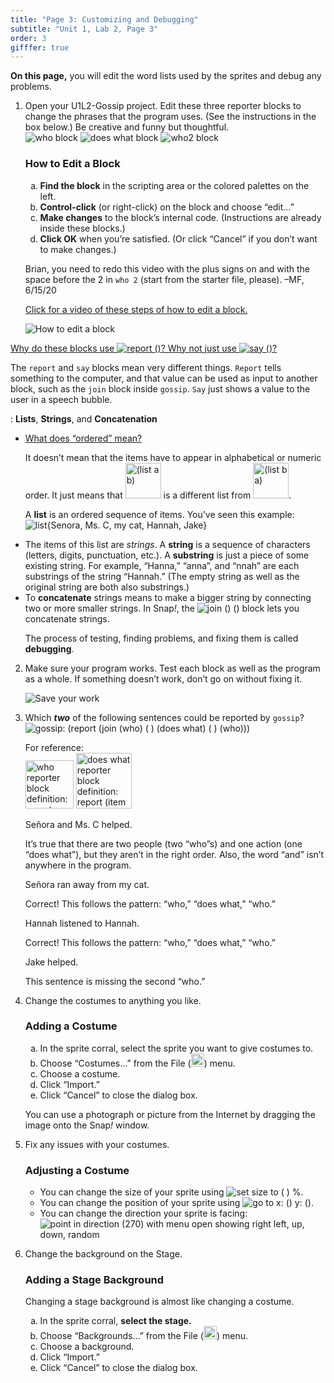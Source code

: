 ```yaml
---
title: "Page 3: Customizing and Debugging"
subtitle: "Unit 1, Lab 2, Page 3"
order: 3
gifffer: true
---
```


::: learn
<p><strong>On this page,</strong> you will edit the word lists used by the sprites and debug any problems.</p>
:::

::: {#first .forYouToDo}
<ol>

<li>

Open your U1L2-Gossip project. Edit these three reporter blocks to change the phrases that the program uses. (See the instructions in the box below.) Be creative and funny but thoughtful.<br /> <img src="/img/1-introduction/who.png" title="who block" alt="who block" class="ms-4"/> <img src="/img/1-introduction/does-what.png" title="does what block" alt="does what block" class="inline"/> <img src="/img/1-introduction/who2.png" title="who2 block" alt="who2 block" class="inline"/>

::: narrower
### <strong>How to Edit a Block</strong>

<ol type="a">

<li><strong>Find the block</strong> in the scripting area or the colored palettes on the left.</li>

<li><strong>Control-click</strong> (or right-click) on the block and choose "edit..."</li>

<li><strong>Make changes</strong> to the block's internal code. (Instructions are already inside these blocks.)</li>

<li><strong>Click OK</strong> when you're satisfied. (Or click "Cancel" if you don't want to make changes.)</li>

</ol>

::: endnote
::: todo
Brian, you need to redo this video with the plus signs on and with the space before the 2 in <code>who 2</code> (start from the starter file, please). --MF, 6/15/20
:::

<a href="#hint-edit-block" data-bs-toggle="collapse" title="Click for a video of these steps of how to edit a block.">Click for a video of these steps of how to edit a block.</a>

::: {#hint-edit-block .collapse}
::: {style="display:block;"}
<img src="/img/1-introduction/U1ImageVideoAddendum_img/U1L2P2-EditABlock.gif" title="How to edit a block" alt="How to edit a block"/>
:::
:::
:::
:::

</li>

</ol>
:::

::: endnote
<a href="#hint-report" data-bs-toggle="collapse" title="Why do these blocks use report? Why not just use say?">Why do these blocks use <img src="/img/blocks/report.png" title="report ()" alt="report ()" class="inline py-0"/>? Why not just use <img src="/img/blocks/say-empty-full-size.png" title="say ()" alt="say ()"/>?</a>

::: {#hint-report .collapse}
<p>The <code>report</code> and <code>say</code> blocks mean very different things. <code>Report</code> tells something to the computer, and that value can be used as input to another block, such as the <code>join</code> block inside <code>gossip</code>. <code>Say</code> just shows a value to the user in a speech bubble.</p>
:::
:::

::: vocabFullWidth
: <strong>Lists</strong>, <strong>Strings</strong>, and <strong>Concatenation</strong>

<ul>

<!--<div class="index-term" id="report</code>"></div>-->

<li>

::: sidenoteBig
<a href="#ordered" data-bs-toggle="collapse" title='What does "ordered" mean?'>What does "ordered" mean?</a>

::: {#ordered .collapse}
It doesn't mean that the items have to appear in alphabetical or numeric order. It just means that <img src="/img/1-introduction/list-a-b.png" title="(list a b" alt="(list a b)" height="57"/> is a different list from <img src="/img/1-introduction/list-b-a.png" title="(list b a)" alt="(list b a)" height="57"/>.
:::
:::

A <strong>list</strong> is an ordered sequence of items. You've seen this example:<br /> <img src="/img/1-introduction/list-from-who-result.png" title="list{Senora, Ms. C, my cat, Hannah, Jake}" alt="list{Senora, Ms. C, my cat, Hannah, Jake}" class="ms-4"/>

</li>

<li>The items of this list are <em>strings</em>. A <strong>string</strong> is a sequence of characters (letters, digits, punctuation, etc.). A <strong>substring</strong> is just a piece of some existing string. For example, "Hanna," "anna", and "nnah" are each substrings of the string "Hannah." (The empty string as well as the original string are both also substrings.)</li>

<li>To <strong>concatenate</strong> strings means to make a bigger string by connecting two or more smaller strings. In Snap<em>!</em>, the <img src="/img/blocks/join()().png" title="join () ()" alt="join () ()" class="inline py-0"/> block lets you concatenate strings.</li>

</ul>
:::

::: forYouToDo
```{=html}
<!--<div class="index-term" id="list</code>"></div>
<div class="index-term" id="join</code>"></div>-->
```
<ol start="2">

::: vocabBig
<p>The process of testing, finding problems, and fixing them is called <strong>debugging</strong>.</p>
:::

<li>Make sure your program works. Test each block as well as the program as a whole. If something doesn't work, don't go on without fixing it.</li>

<img src="/img/icons/save-now.png" title="Save your work" alt="Save your work" class="inline"/>

<li>

<!-- Question 1 -->

::: {.assessment-data type="multiplechoice" identifier="Which of the following sentences could be reported by gossip?" hasinlinefeedback="true" maxchoices="4" responseidentifier="ri1" shuffle="true"}
::: prompt

Which <em><strong>two</strong></em> of the following sentences could be reported by <code>gossip</code>?<br /> <img src="/img/1-introduction/gossip-definition.png" title="gossip: (report (join (who) ( ) (does what) ( ) (who)))" alt="gossip: (report (join (who) ( ) (does what) ( ) (who)))" class="ms-4"/>

::: endnote
For reference:<br > <img src="/img/1-introduction/who-block-definition.png" title="who reporter block definition: report (item (random) of (list (Señora) (Ms. C) (my cat) (Hannah) (Jake)))" alt="who reporter block definition: report (item (random) of (list (Señora) (Ms. C) (my cat) (Hannah) (Jake)))" class="ms-4" height="77px"/> <img src="/img/1-introduction/does-what-block-definition.png" title="does what reporter block definition: report (item (random) of (list (listened to) (loves) (ran away from) (helped) (is in a band with)))" alt="does what reporter block definition: report (item (random) of (list (listened to) (loves) (ran away from) (helped) (is in a band with)))" class="ms-4" height="89px"/>
:::
:::

::: {.choice identifier="c1"}
::: text
Señora and Ms. C helped.
:::

::: feedback
It's true that there are two people (two "who"s) and one action (one "does what"), but they aren't in the right order. Also, the word "and" isn't anywhere in the program.
:::
:::

::: {.choice identifier="c2"}
::: text
Señora ran away from my cat.
:::

::: feedback
Correct! This follows the pattern: "who," "does what," "who."
:::
:::

::: {.choice identifier="c3"}
::: text
Hannah listened to Hannah.
:::

::: feedback
Correct! This follows the pattern: "who," "does what," "who."
:::
:::

::: {.choice identifier="c4"}
::: text
Jake helped.
:::

::: feedback
This sentence is missing the second "who."
:::
:::

::: {.responseDeclaration identifier="ri1"}
::: {.correctResponse identifier="c2"}
:::

::: {.correctResponse identifier="c3"}
:::
:::
:::

</li>

<li>

Change the costumes to anything you like.

::: narrower
### <strong>Adding a Costume</strong>

<ol type="a">

<li>In the sprite corral, select the sprite you want to give costumes to.</li>

<li>Choose "Costumes..." from the File (<img src="/img/1-introduction/file_button.png" title="File button" alt="File button" style="height:1.5em;"/>) menu.</li>

<li>Choose a costume.</li>

<li>Click "Import."</li>

<li>Click "Cancel" to close the dialog box.</li>

</ol>
:::

::: endnote
You can use a photograph or picture from the Internet by dragging the image onto the Snap<i>!</i> window.
:::

</li>

<li>

Fix any issues with your costumes.

::: narrower
### <strong>Adjusting a Costume</strong>

```{=html}
<!--<div class="index-term" id="set size</code>"></div>
<div class="index-term" id="go to x y</code>"></div>
<div class="index-term" id="point in direction</code>"></div>-->
```
<ul>

<li>You can change the size of your sprite using <img src="/img/blocks/set-size-empty.png" title="set size to ( ) %" alt="set size to ( ) %" class="inline py-0"/>.</li>

<li>You can change the position of your sprite using <img src="/img/blocks/go-to-x-y.png" title="go to x: () y: ()" alt="go to x: () y: ()" class="inline py-0"/>.</li>

<li>You can change the direction your sprite is facing:<br /> <img src="/img/1-introduction/point-in-direction-menu-showing.png" title="point in direction (270) with menu open showing right left, up, down, random" alt="point in direction (270) with menu open showing right left, up, down, random" class="ms-4"/><br></li>

</ul>
:::

```{=html}
<!--<div class="endnote">You may also want to adjust the rotation style of your sprite using the buttons near the upper left corner of your scripting area.<br />
<img class="ms-4" src="/img/1-introduction/U1ImageVideoAddendum_img/U1L5-Rotate1.png"  height="100" alt="can rotate button" title="can rotate button" />
<img src="/img/1-introduction/U1ImageVideoAddendum_img/U1L5p2-puppyrotate1.gif"  height="100" alt="rotating puppy" title="rotating puppy"/><br />
<img class="ms-4" src="/img/1-introduction/U1ImageVideoAddendum_img/U1L5-Rotate2.png"  height="100" alt="only face left/right button" title="only face left/right button"/>
<img src="/img/1-introduction/U1ImageVideoAddendum_img/U1L5p2-puppyrotate2.gif" height="100" alt="left/right facing puppy" title="left/right facing puppy"/><br />
<img class="ms-4" src="/img/1-introduction/U1ImageVideoAddendum_img/U1L5-Rotate3.png"  height="100" alt="don't rotate button" title="don't rotate button"/>
<img src="/img/1-introduction/U1ImageVideoAddendum_img/U1L5p2-puppyrotate3.png"  height="95" alt="non-rotating puppy" title="non-rotating puppy"/>
</div>-->
```
</li>

</ol>
:::

::: ifTime
<ol start="6">

<li>

Change the background on the Stage.<br />

::: narrowblue
### <strong>Adding a Stage Background</strong>

::: endnote
Changing a stage background is almost like changing a costume.
:::

<ol type="a">

<li>In the sprite corral, <strong>select the stage.</strong></li>

<li>Choose "Backgrounds..." from the File (<img src="/img/1-introduction/file_button.png" title="File button" alt="File button" style="height:1.5em;"/>) menu.</li>

<li>Choose a background.</li>

<li>Click "Import."</li>

<li>Click "Cancel" to close the dialog box.</li>

</ol>
:::

</li>

</ol>
:::
